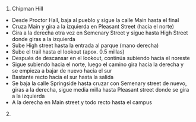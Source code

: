 1. Chipman Hill
  - Desde Proctor Hall, baja al pueblo y sigue la calle Main hasta el final
  - Cruza Main y gira a la izquierda en Pleasant Street (hacia el norte)
  - Gira a la derecha otra vez en Semenary Street y sigue hasta High Street donde giras a la izquierda
  - Sube High street hasta la entrada al parque (mano derecha)
  - Sube el trail hasta el lookout (apox. 0.5 millas)
  - Después de descansar en el lookout, continúa subiendo hacia el noreste
  - Sigue subiendo hacia el norte, luego el camino gira hacia la derecha y se empieza a bajar de nuevo hacia el sur
  - Bastante recto hacia el sur hasta la salida
  - Se baja la calle Springside hasta cruzar con Semenary street de nuevo, giras a la derecha, sigue media milla hasta Pleasant street donde se gira a la izquierda
  - A la derecha en Main street y todo recto hasta el campus
2. 